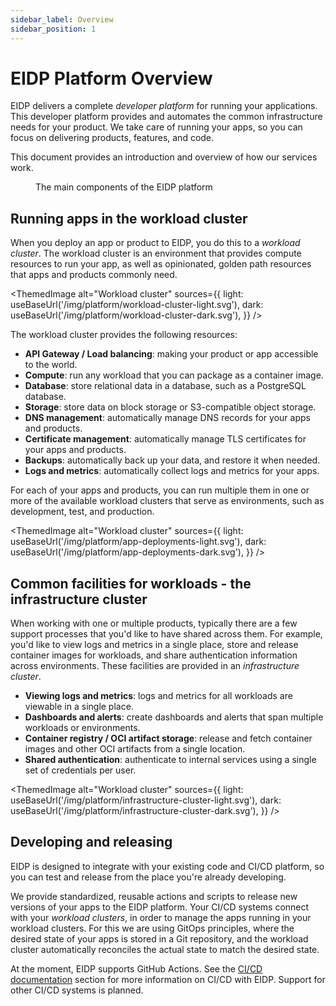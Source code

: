 ```yaml
---
sidebar_label: Overview
sidebar_position: 1
---
```


# EIDP Platform Overview

EIDP delivers a complete *developer platform* for running your applications.
This developer platform provides and automates the common infrastructure needs for your product.
We take care of running your apps, so you can focus on delivering products, features, and code.

This document provides an introduction and overview of how our services work.

<figure>
  <ThemedImage
    alt="EIDP platform overview"
    sources={{
      light: useBaseUrl('/img/platform/eidp-components-light.svg'),
      dark: useBaseUrl('/img/platform/eidp-components-dark.svg'),
    }}
  />
  <figcaption>The main components of the EIDP platform</figcaption>
</figure>

## Running apps in the workload cluster

When you deploy an app or product to EIDP, you do this to a *workload cluster*.
The workload cluster is an environment that provides compute resources to run your app, as well as opinionated, golden path resources that apps and products commonly need.


<ThemedImage
  alt="Workload cluster"
  sources={{
    light: useBaseUrl('/img/platform/workload-cluster-light.svg'),
    dark: useBaseUrl('/img/platform/workload-cluster-dark.svg'),
  }}
/>

The workload cluster provides the following resources:

* **API Gateway / Load balancing**: making your product or app accessible to the world.
* **Compute**: run any workload that you can package as a container image.
* **Database**: store relational data in a database, such as a PostgreSQL database.
* **Storage**: store data on block storage or S3-compatible object storage.
* **DNS management**: automatically manage DNS records for your apps and products.
* **Certificate management**: automatically manage TLS certificates for your apps and products.
* **Backups**: automatically back up your data, and restore it when needed.
* **Logs and metrics**: automatically collect logs and metrics for your apps.

For each of your apps and products, you can run multiple them in one or more of the available workload clusters that serve as environments, such as development, test, and production.

<ThemedImage
  alt="Workload cluster"
  sources={{
    light: useBaseUrl('/img/platform/app-deployments-light.svg'),
    dark: useBaseUrl('/img/platform/app-deployments-dark.svg'),
  }}
/>


## Common facilities for workloads - the infrastructure cluster

When working with one or multiple products, typically there are a few support processes that you'd like to have shared across them.
For example, you'd like to view logs and metrics in a single place, store and release container images for workloads, and share authentication information across environments.
These facilities are provided in an *infrastructure cluster*.

* **Viewing logs and metrics**: logs and metrics for all workloads are viewable in a single place.
* **Dashboards and alerts**: create dashboards and alerts that span multiple workloads or environments.
* **Container registry / OCI artifact storage**: release and fetch container images and other OCI artifacts from a single location.
* **Shared authentication**: authenticate to internal services using a single set of credentials per user.

<ThemedImage
  alt="Workload cluster"
  sources={{
    light: useBaseUrl('/img/platform/infrastructure-cluster-light.svg'),
    dark: useBaseUrl('/img/platform/infrastructure-cluster-dark.svg'),
  }}
/>

## Developing and releasing

EIDP is designed to integrate with your existing code and CI/CD platform, so you can test and release from the place you're already developing.

We provide standardized, reusable actions and scripts to release new versions of your apps to the EIDP platform.
Your CI/CD systems connect with your *workload clusters*, in order to manage the apps running in your workload clusters.
For this we are using GitOps principles, where the desired state of your apps is stored in a Git repository, and the workload cluster automatically reconciles the actual state to match the desired state.

At the moment, EIDP supports GitHub Actions.
See the [CI/CD documentation](../cicd/introduction.md) section for more information on CI/CD with EIDP.
Support for other CI/CD systems is planned.
